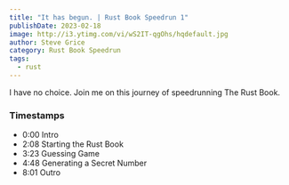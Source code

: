 ```yaml
---
title: "It has begun. | Rust Book Speedrun 1"
publishDate: 2023-02-18
image: http://i3.ytimg.com/vi/wS2IT-qgOhs/hqdefault.jpg
author: Steve Grice
category: Rust Book Speedrun
tags:
  - rust
---
```


I have no choice. Join me on this journey of speedrunning The Rust Book.


<BlogYoutubeVideo videoId="wS2IT-qgOhs" />

### Timestamps

- 0:00 Intro
- 2:08 Starting the Rust Book
- 3:23 Guessing Game
- 4:48 Generating a Secret Number
- 8:01 Outro
